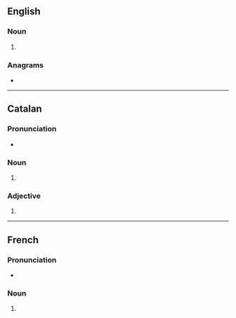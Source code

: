 ==English==

===Noun===
{{head|en|noun form}}

# {{plural of|en|alevin}}

===Anagrams===
* {{anagrams|en|a=aeilnsv|Lavines|inslave|levains|valines}}

----

==Catalan==

===Pronunciation===
* {{ca-IPA}}

===Noun===
{{head|ca|noun form}}

# {{plural of|ca|aleví}}

===Adjective===
{{head|ca|adjective form}}

# {{masculine plural of|ca|aleví}}

----

==French==

===Pronunciation===
* {{audio|fr|LL-Q150 (fra)-Lyokoï-alevins.wav|Audio}}

===Noun===
{{head|fr|noun form}}

# {{plural of|fr|alevin}}